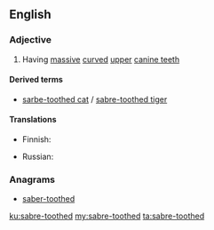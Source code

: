 ==English==

===Adjective===
{{en-adj|-}}

# Having [[massive]] [[curved]] [[upper]] [[canine teeth]]

====Derived terms====
* [[sarbe-toothed cat]] / [[sabre-toothed tiger]]

====Translations====
{{trans-top|having massive curved upper canine teeth}}
* Finnish: {{t|fi|sapelihampainen}}
{{trans-mid}}
* Russian: {{t+|ru|саблезу́бый}}
{{trans-bottom}}

===Anagrams===
* [[saber-toothed#English|saber-toothed]]

[[ku:sabre-toothed]]
[[my:sabre-toothed]]
[[ta:sabre-toothed]]